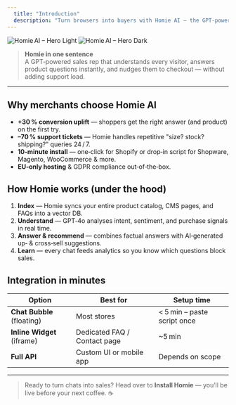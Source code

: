 ```yaml
---
  title: "Introduction"
  description: "Turn browsers into buyers with Homie AI — the GPT‑powered chat assistant for every store platform."
---
```


<img
  className="block dark:hidden mx-auto"
  src="/images/hero.png"
  alt="Homie AI – Hero Light"
/>
<img
  className="hidden dark:block mx-auto"
  src="/images/homie-hero-dark.png"
  alt="Homie AI – Hero Dark"
/>

> **Homie in one sentence**  
> A GPT‑powered sales rep that understands every visitor, answers product questions instantly, and nudges them to checkout — without adding support load.

---

## Why merchants choose Homie AI

- **+30 % conversion uplift** — shoppers get the right answer (and product) on the first try.
- **–70 % support tickets** — Homie handles repetitive "size? stock? shipping?" queries 24 / 7.
- **10‑minute install** — one‑click for Shopify or drop‑in script for Shopware, Magento, WooCommerce & more.
- **EU‑only hosting** & GDPR compliance out‑of‑the‑box.

## How Homie works (under the hood)

1. **Index** — Homie syncs your entire product catalog, CMS pages, and FAQs into a vector DB.
2. **Understand** — GPT‑4o analyses intent, sentiment, and purchase signals in real time.
3. **Answer & recommend** — combines factual answers with AI‑generated up‑ & cross‑sell suggestions.
4. **Learn** — every chat feeds analytics so you know which questions block sales.

## Integration in minutes

| Option                     | Best for                     | Setup time                     |
| -------------------------- | ---------------------------- | ------------------------------ |
| **Chat Bubble** (floating) | Most stores                  | &lt; 5 min – paste script once |
| **Inline Widget** (iframe) | Dedicated FAQ / Contact page | ~5 min                         |
| **Full API**               | Custom UI or mobile app      | Depends on scope               |

---

> Ready to turn chats into sales? Head over to **Install Homie** — you’ll be live before your next coffee. ☕️
